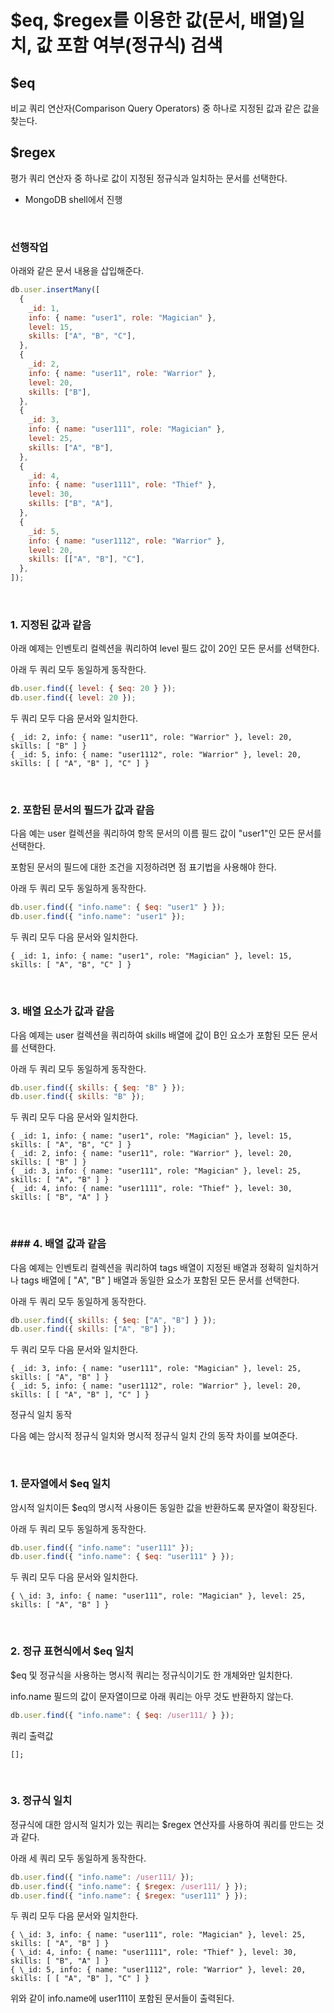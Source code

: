 # $eq, $regex를 이용한 값(문서, 배열)일치, 값 포함 여부(정규식) 검색

## $eq

비교 쿼리 연산자(Comparison Query Operators) 중 하나로 지정된 값과 같은 값을 찾는다.

## $regex

평가 쿼리 연산자 중 하나로 값이 지정된 정규식과 일치하는 문서를 선택한다.

- MongoDB shell에서 진행

<br />

### 선행작업

아래와 같은 문서 내용을 삽입해준다.

```js
db.user.insertMany([
  {
    _id: 1,
    info: { name: "user1", role: "Magician" },
    level: 15,
    skills: ["A", "B", "C"],
  },
  {
    _id: 2,
    info: { name: "user11", role: "Warrior" },
    level: 20,
    skills: ["B"],
  },
  {
    _id: 3,
    info: { name: "user111", role: "Magician" },
    level: 25,
    skills: ["A", "B"],
  },
  {
    _id: 4,
    info: { name: "user1111", role: "Thief" },
    level: 30,
    skills: ["B", "A"],
  },
  {
    _id: 5,
    info: { name: "user1112", role: "Warrior" },
    level: 20,
    skills: [["A", "B"], "C"],
  },
]);
```

<br />

### 1. 지정된 값과 같음

아래 예제는 인벤토리 컬렉션을 쿼리하여 level 필드 값이 20인 모든 문서를 선택한다.

아래 두 쿼리 모두 동일하게 동작한다.

```js
db.user.find({ level: { $eq: 20 } });
db.user.find({ level: 20 });
```

두 쿼리 모두 다음 문서와 일치한다.

```console
{ _id: 2, info: { name: "user11", role: "Warrior" }, level: 20, skills: [ "B" ] }
{ _id: 5, info: { name: "user1112", role: "Warrior" }, level: 20, skills: [ [ "A", "B" ], "C" ] }
```

<br />

### 2. 포함된 문서의 필드가 값과 같음

다음 예는 user 컬렉션을 쿼리하여 항목 문서의 이름 필드 값이 "user1"인 모든 문서를 선택한다.

포함된 문서의 필드에 대한 조건을 지정하려면 점 표기법을 사용해야 한다.

아래 두 쿼리 모두 동일하게 동작한다.

```js
db.user.find({ "info.name": { $eq: "user1" } });
db.user.find({ "info.name": "user1" });
```

두 쿼리 모두 다음 문서와 일치한다.

```console
{ _id: 1, info: { name: "user1", role: "Magician" }, level: 15, skills: [ "A", "B", "C" ] }
```

<br />

### 3. 배열 요소가 값과 같음

다음 예제는 user 컬렉션을 쿼리하여 skills 배열에 값이 B인 요소가 포함된 모든 문서를 선택한다.

아래 두 쿼리 모두 동일하게 동작한다.

```js
db.user.find({ skills: { $eq: "B" } });
db.user.find({ skills: "B" });
```

두 쿼리 모두 다음 문서와 일치한다.

```console
{ _id: 1, info: { name: "user1", role: "Magician" }, level: 15, skills: [ "A", "B", "C" ] }
{ _id: 2, info: { name: "user11", role: "Warrior" }, level: 20, skills: [ "B" ] }
{ _id: 3, info: { name: "user111", role: "Magician" }, level: 25, skills: [ "A", "B" ] }
{ _id: 4, info: { name: "user1111", role: "Thief" }, level: 30, skills: [ "B", "A" ] }
```

<br />

### ### 4. 배열 값과 같음

다음 예제는 인벤토리 컬렉션을 쿼리하여 tags 배열이 지정된 배열과 정확히 일치하거나 tags 배열에 [ "A", "B" ] 배열과 동일한 요소가 포함된 모든 문서를 선택한다.

아래 두 쿼리 모두 동일하게 동작한다.

```js
db.user.find({ skills: { $eq: ["A", "B"] } });
db.user.find({ skills: ["A", "B"] });
```

두 쿼리 모두 다음 문서와 일치한다.

```console
{ _id: 3, info: { name: "user111", role: "Magician" }, level: 25, skills: [ "A", "B" ] }
{ _id: 5, info: { name: "user1112", role: "Warrior" }, level: 20, skills: [ [ "A", "B" ], "C" ] }
```

정규식 일치 동작

다음 예는 암시적 정규식 일치와 명시적 정규식 일치 간의 동작 차이를 보여준다.

<br />

### 1. 문자열에서 $eq 일치

암시적 일치이든 $eq의 명시적 사용이든 동일한 값을 반환하도록 문자열이 확장된다.

아래 두 쿼리 모두 동일하게 동작한다.

```js
db.user.find({ "info.name": "user111" });
db.user.find({ "info.name": { $eq: "user111" } });
```

두 쿼리 모두 다음 문서와 일치한다.

```console
{ \_id: 3, info: { name: "user111", role: "Magician" }, level: 25, skills: [ "A", "B" ] }
```

<br />

### 2. 정규 표현식에서 $eq 일치

$eq 및 정규식을 사용하는 명시적 쿼리는 정규식이기도 한 개체와만 일치한다.

info.name 필드의 값이 문자열이므로 아래 쿼리는 아무 것도 반환하지 않는다.

```js
db.user.find({ "info.name": { $eq: /user111/ } });
```

쿼리 출력값

```console
[];
```

<br />

### 3. 정규식 일치

정규식에 대한 암시적 일치가 있는 쿼리는 $regex 연산자를 사용하여 쿼리를 만드는 것과 같다.

아래 세 쿼리 모두 동일하게 동작한다.

```js
db.user.find({ "info.name": /user111/ });
db.user.find({ "info.name": { $regex: /user111/ } });
db.user.find({ "info.name": { $regex: "user111" } });
```

두 쿼리 모두 다음 문서와 일치한다.

```console
{ \_id: 3, info: { name: "user111", role: "Magician" }, level: 25, skills: [ "A", "B" ] }
{ \_id: 4, info: { name: "user1111", role: "Thief" }, level: 30, skills: [ "B", "A" ] }
{ \_id: 5, info: { name: "user1112", role: "Warrior" }, level: 20, skills: [ [ "A", "B" ], "C" ] }
```

위와 같이 info.name에 user111이 포함된 문서들이 출력된다.
